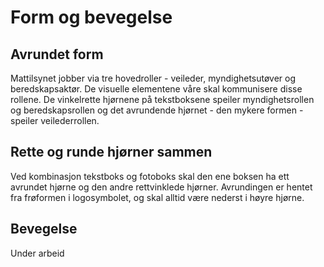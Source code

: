 
<Meta title="Identitet/Form og bevegelse" />

# Form og bevegelse

## Avrundet form

Mattilsynet jobber via tre hovedroller - veileder, myndighetsutøver og beredskapsaktør. De visuelle elementene våre skal kommunisere disse rollene. De vinkelrette hjørnene på tekstboksene speiler myndighetsrollen og beredskapsrollen og det avrundende hjørnet - den mykere formen - speiler veilederrollen.

## Rette og runde hjørner sammen

Ved kombinasjon tekstboks og fotoboks skal den ene boksen ha ett avrundet hjørne og den andre rettvinklede hjørner. Avrundingen er hentet fra frøformen i logosymbolet, og skal alltid være nederst i høyre hjørne.

## Bevegelse

Under arbeid